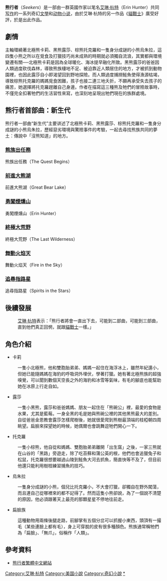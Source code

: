 {{Unreferenced|time=2019-08-18T23:53:52+00:00}}
{{noteTA
|T=zh-cn:熊勇者;zh-tw:熊行者;
|G1=Warriors
}}
{{Infobox Book
| name = 熊行者
| author = [[艾琳·杭特|艾琳·杭特]]
| genre = [[奇幻小說|奇幻小說]]
| publisher = 美國版本：[[lang|en:HarperCollins]]<br>台灣版本：[[遠流出版社|遠流出版社]]
| release_date = 美國版本：2010年至今<br>台灣版本：2012年至今
}}
'''熊行者'''（''Seekers''）是一部由一群英國作家以笔名[[艾琳·杭特|艾琳·杭特]]（Erin Hunter）共同[[写作|写作]]的一系列奇幻[[文學|文學]]和[[动物小说|动物小说]]，由於艾琳·杭特的另一作品《[[貓戰士|貓戰士]]》廣受好評，於是出此作品。

==劇情==
主軸環繞著北極熊卡莉、黑熊露莎、棕熊托克羅和一隻身分成謎的小熊烏朱拉，這四隻小熊之所以在覓食及打獵技巧尚未成熟的時期就必須獨自流浪，其實都與環境變遷有關──北極熊卡莉是因為全球暖化、海冰提早融化所致。黑熊露莎的爸爸因人類過度砍伐森林，導致熊族棲地不足、被迫靠近人類居住的地方，才被抓到動物園裡，也因此露莎自小即渴望回到野地探險。而人類過度捕撈鮭魚使得漁源枯竭，導致棕熊托克羅的媽媽覓食困難，孩子也接二連三地夭折，不願再承受失去孩子的痛苦，她選擇將托克羅趕離自己身邊。作者在描寫這三種熊及牠們的冒險故事時，不僅完全扣著牠們的生活習性來寫，也深刻地呈現出牠們現在的族群處境。

==熊行者首部曲：新生代==
熊行者一部曲“新生代”主要讲述了北極熊卡莉、黑熊露莎、棕熊托克羅和一隻身分成謎的小熊烏朱拉，歷經惡劣環境與驚險事件的考驗，一起去尋找熊族共同的夢土：傳說中「沒熊知道」的地方。 

===[[熊族出任務|熊族出任務]]===
熊族出任務（The Quest Begins）
===[[前進大熊湖|前進大熊湖]]===
前進大熊湖（Great Bear Lake）
===[[勇闖煙燻山|勇闖煙燻山]]===
勇闖煙燻山（Erin Hunter）
===[[終極大荒野|終極大荒野]]===
終極大荒野（The Last Wilderness）
===[[舞動火焰天|舞動火焰天]]===
舞動火焰天（Fire in the Sky）
===[[追尋指路星|追尋指路星]]===
追尋指路星（Spirits in the Stars）

== 後續發展 ==
:[[艾琳·杭特|艾琳·杭特]]表示：「熊行者將會一直出下去，可能到二部曲，可能到三部曲，直到他們真正回惘，就跟[[貓戰士|貓戰士]]一樣。」

==角色介紹==
*卡莉
:一隻小北極熊，他和雙胞胎弟弟、媽媽一起住在海浮冰上，雖然年紀還小，但她已能隨媽媽在海豹的呼吸洞外埋伏，學著打獵。她有著北極熊族的超強嗅覺，可以聞到數個天空長之外的海豹和冰雪等氣味，有毛的腳底也能幫助她在冰原上行走自如。

*露莎
:一隻小黑熊，露莎和爸爸媽媽、朋友一起住在「熊碗公」裡，最愛的食物是水果，尤其是藍莓。一身全黑的毛是她與熊碗公裡的其他黑熊最大的差別。自從爸爸金恩教會露莎怎樣爬樹後，她就很愛爬到熊樹最頂端的枝椏朝四周眺望。扁臉來探望她的時候，她偶爾也會跳舞逗牠們開心一下。

*托克羅
:一隻小棕熊，他自從和媽媽、雙胞胎弟弟離開「出生窩」之後，一家三熊就在山谷的「黑路」旁遊走，除了吃苔蘚和蒲公英的根，他們也會追獵兔子和松鼠，托克羅很想要越過山陵到鮭魚大河去抓魚，簡直快等不及了，但目前他還只能利用樹枝練習捕魚的技巧。

*烏朱拉
:一隻身分成謎的小熊，個兒比托克羅小，不大會打獵，卻獨自在野外闖蕩，而且連自己從哪裡來的都不記得了。然而這隻小熊卻說，為了一個說不清楚的原因，他必須跟著天上最亮的那顆星星不停地往前走。

*扁臉族
: 這種動物用兩條後腿走路，前腳掌有五個分岔可以抓握小東西，頭頂有一撮毛（某些連臉上都有毛），身上可穿脫的皮有很多種顏色。熊族通常稱牠們為「扁臉」、「無爪」，俗稱作「人類」。

==參考資料==
*[http://ylib.com/hotsale/Seekers/index.asp#cast 熊行者繁體中文網站] {{Wayback|url=http://ylib.com/hotsale/Seekers/index.asp#cast |date=20160327075352 }}

[[Category:艾琳·杭特|Category:艾琳·杭特]]
[[Category:美国小說|Category:美国小說]]
[[Category:奇幻小說|Category:奇幻小說]]
[[Category:熊行者|*]]